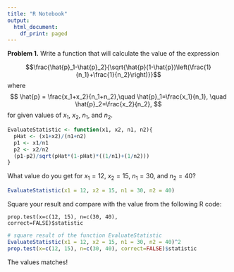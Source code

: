 ```yaml
---
title: "R Notebook"
output:
  html_document:
    df_print: paged
---
```


**Problem 1.** Write a function that will calculate the value of the expression

$$\frac{\hat{p}_1-\hat{p}_2}{\sqrt{\hat{p}(1-\hat{p})\left(\frac{1}{n_1}+\frac{1}{n_2}\right)}}$$ where$$ \hat{p} = \frac{x_1+x_2}{n_1+n_2},\quad \hat{p}_1=\frac{x_1}{n_1}, \quad \hat{p}_2=\frac{x_2}{n_2}, $$ for given values of $x_1$, $x_2$, $n_1$, and $n_2$.

```r
EvaluateStatistic <- function(x1, x2, n1, n2){
  pHat <- (x1+x2)/(n1+n2)
  p1 <- x1/n1
  p2 <- x2/n2
  (p1-p2)/sqrt(pHat*(1-pHat)*((1/n1)+(1/n2)))
}
```

What value do you get for $x_1= 12$, $x_2 = 15$, $n_1 = 30$, and $n_2 = 40$?

```r
EvaluateStatistic(x1 = 12, x2 = 15, n1 = 30, n2 = 40)
```

Square your result and compare with the value from the following R code:

<code>prop.test(x=c(12, 15), n=c(30, 40), correct=FALSE)\$statistic</code>

```r
# square result of the function EvaluateStatistic
EvaluateStatistic(x1 = 12, x2 = 15, n1 = 30, n2 = 40)^2
prop.test(x=c(12, 15), n=c(30, 40), correct=FALSE)$statistic
```

The values matches!

